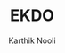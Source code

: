 ---
title: "EKDO"
role: "Co-Founder"
description: "Founder of the first social shopping platform that lets you buy products from local stores and share them with your friends and family. Setup your own store, upload videos, images, and descriptions of your products in a tiktok style feed and sell items through quality content." 
from: 2021-02-01
to: 2021-09-31
hasDetails: false
author: "Karthik Nooli"
tags:
  - personal
  - career
  - design
draft: false
slug: "ekdo"
---